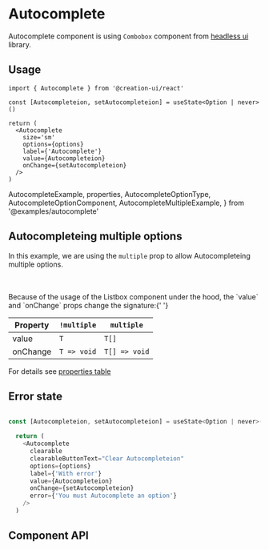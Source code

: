 # Autocomplete

Autocomplete component is using `Combobox` component from
[headless ui](https://headlessui.com/react/combobox) library.

## Usage

```tsx copy
import { Autocomplete } from '@creation-ui/react'

const [Autocompleteion, setAutocompleteion] = useState<Option | never>()

return (
  <Autocomplete
    size='sm'
    options={options}
    label={'Autocomplete'}
    value={Autocompleteion}
    onChange={setAutocompleteion}
  />
)
```

  AutocompleteExample,
  properties,
  AutocompleteOptionType,
  AutocompleteOptionComponent,
  AutocompleteMultipleExample,
} from '@examples/autocomplete'

<div className='flex flex-col gap-3'>
  <AutocompleteExample size='sm' label='Small input' />
  <AutocompleteExample size='md' label='Medium input' />
  <AutocompleteExample size='lg' label='Large input' />
</div>

## Autocompleteing multiple options

In this example, we are using the `multiple` prop to allow Autocompleteing multiple options.

<br />
<AutocompleteMultipleExample
  clearable
  clearableButtonText='Clear Autocompleteion'
/>
<br />
Because of the usage of the Listbox component under the hood, the `value` and `onChange`
props change the signature:{' '}

| Property | `!multiple` | `multiple`    |
| -------- | ----------- | ------------- |
| value    | `T`         | `T[]`         |
| onChange | `T => void` | `T[] => void` |

For details see [properties table](#onChange)

## Error state

```js copy

const [Autocompleteion, setAutocompleteion] = useState<Option | never>()

  return (
    <Autocomplete
      clearable
      clearableButtonText="Clear Autocompleteion"
      options={options}
      label={'With error'}
      value={Autocompleteion}
      onChange={setAutocompleteion}
      error={'You must Autocomplete an option'}
    />
  )

```

<AutocompleteExample
  error='You must Autocomplete an option'
  label='With error'
/>

## Component API

<PropsTable
  properties={properties}
  name='Autocomplete'
  description='The main Autocomplete component.'
/>

<PropsTable
  properties={AutocompleteOptionComponent}
  name='AutocompleteOption'
  description='The default Autocomplete option component.'
/>
<PropsTable
  properties={AutocompleteOptionType}
  name='AutocompleteOptionsType'
  description='Default shape of options. Might be ignored in favor of `any`'
/>

